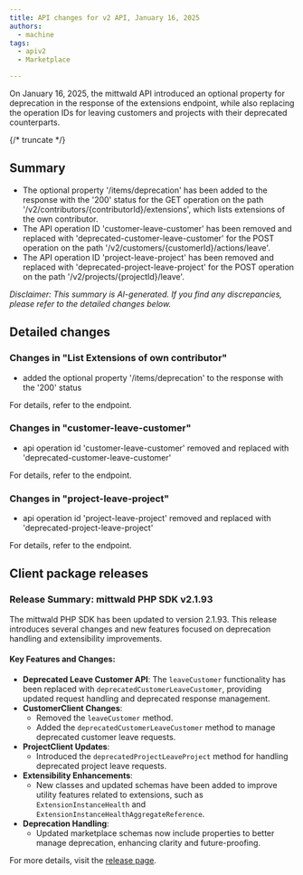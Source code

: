 ```yaml
---
title: API changes for v2 API, January 16, 2025
authors:
  - machine
tags:
  - apiv2
  - Marketplace

---
```



On January 16, 2025, the mittwald API introduced an optional property for deprecation in the response of the extensions endpoint, while also replacing the operation IDs for leaving customers and projects with their deprecated counterparts.

{/* truncate */}



## Summary


- The optional property '/items/deprecation' has been added to the response with the '200' status for the GET operation on the path '/v2/contributors/{contributorId}/extensions', which lists extensions of the own contributor.
- The API operation ID 'customer-leave-customer' has been removed and replaced with 'deprecated-customer-leave-customer' for the POST operation on the path '/v2/customers/{customerId}/actions/leave'.
- The API operation ID 'project-leave-project' has been removed and replaced with 'deprecated-project-leave-project' for the POST operation on the path '/v2/projects/{projectId}/leave'.

_Disclaimer: This summary is AI-generated. If you find any discrepancies, please refer to the detailed changes below._


## Detailed changes



### Changes in "List Extensions of own contributor"


- added the optional property '/items/deprecation' to the response with the '200' status


For details, refer to the <OperationLink operation="extension-list-own-extensions" apiVersion="v2" /> endpoint.



### Changes in "customer-leave-customer"


- api operation id 'customer-leave-customer' removed and replaced with 'deprecated-customer-leave-customer'


For details, refer to the <OperationLink operation="customer-leave-customer" apiVersion="v2" /> endpoint.



### Changes in "project-leave-project"


- api operation id 'project-leave-project' removed and replaced with 'deprecated-project-leave-project'


For details, refer to the <OperationLink operation="project-leave-project" apiVersion="v2" /> endpoint.




## Client package releases


### Release Summary: mittwald PHP SDK v2.1.93

The mittwald PHP SDK has been updated to version 2.1.93. This release introduces several changes and new features focused on deprecation handling and extensibility improvements.

#### Key Features and Changes:

- **Deprecated Leave Customer API**: The `leaveCustomer` functionality has been replaced with `deprecatedCustomerLeaveCustomer`, providing updated request handling and deprecated response management.
- **CustomerClient Changes**: 
  - Removed the `leaveCustomer` method.
  - Added the `deprecatedCustomerLeaveCustomer` method to manage deprecated customer leave requests.
- **ProjectClient Updates**: 
  - Introduced the `deprecatedProjectLeaveProject` method for handling deprecated project leave requests.
- **Extensibility Enhancements**: 
  - New classes and updated schemas have been added to improve utility features related to extensions, such as `ExtensionInstanceHealth` and `ExtensionInstanceHealthAggregateReference`.
- **Deprecation Handling**: 
  - Updated marketplace schemas now include properties to better manage deprecation, enhancing clarity and future-proofing.

For more details, visit the [release page](https://github.com/mittwald/api-client-php/releases/tag/v2.1.93).

